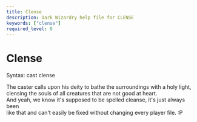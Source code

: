 ```yaml
---
title: Clense
description: Dark Wizardry help file for CLENSE
keywords: ["clense"]
required_level: 0
---
```


# Clense

Syntax: cast clense  

The caster calls upon his deity to bathe the surroundings with a holy light,  
clensing the souls of all creatures that are not good at heart.  
And yeah, we know it's supposed to be spelled cleanse, it's just always been  
like that and can't easily be fixed without changing every player file. :P